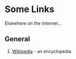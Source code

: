 # Some Links

Elsewhere on the Internet...

## General

1. [Wikipedia](https://en.wikipedia.org/wiki/User:Phocks) - an encyclopedia 